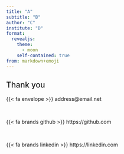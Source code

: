 ```yaml
---
title: "A"
subtitle: "B"
author: "C"
institute: "D"
format: 
  revealjs:
    theme:
      - moon
    self-contained: true
from: markdown+emoji
---
```


## [Thank you]{style="font-weight:500"}

{{< fa envelope >}} address@email.net

 

{{< fa brands github >}} https://github.com

 

{{< fa brands linkedin >}} https://linkedin.com
